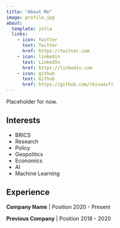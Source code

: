 ```yaml
---
title: "About Me"
image: profile.jpg
about:
  template: jolla
  links:
    - icon: twitter
      text: Twitter
      href: https://twitter.com
    - icon: linkedin
      text: LinkedIn
      href: https://linkedin.com
    - icon: github
      text: Github
      href: https://github.com/rbiswasfc
---
```


Placeholder for now.

## Interests
* BRICS
* Research
* Policy
* Geopolitics
* Economics
* AI
* Machine Learning

## Experience

**Company Name** | Position
2020 - Present

**Previous Company** | Position
2018 - 2020